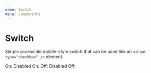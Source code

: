 ```yaml
---
name: Switch
menu: Components
---
```



# Switch

Simple accessible mobile-style switch that can be used like an `<input type="checkbox" />` element.

<Playground>
	<InlineList spacing="s">
		On: <Switch checked />
		Disabled On: <Switch checked disabled />
		Off: <Switch checked={false} />
		Disabled Off: <Switch disabled />
	</InlineList>
</Playground>